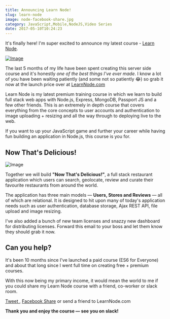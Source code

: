 ```yaml
---
title: Announcing Learn Node!
slug: learn-node
image: node-facebook-share.jpg
category: JavaScript,Mobile,NodeJS,Video Series
date: 2017-05-10T10:24:23
---
```


It's finally here! I'm super excited to announce my latest course - <a href="https://LearnNode.com?utm_source=wesboscom&utm_medium=blog&utm_campaign=launchpost">Learn Node</a>.

<a href="https://LearnNode.com?utm_source=wesboscom&utm_medium=blog&utm_campaign=launchpost"><img src="embeddable_25262a7f-5471-4dbb-8e88-c4d64a41f218.jpg" alt="Image" /></a>

The last 5 months of my life have been spent creating this server side course and it's honestly <em>one of the best things I've ever made</em>. I know a lot of you have been waiting patiently (and some not so patiently 😂) so grab it now at the launch price over at <a href="https://LearnNode.com?utm_source=wesboscom&utm_medium=blog&utm_campaign=launchpost">LearnNode.com</a>

Learn Node is my latest premium training course in which we learn to build full stack web apps with Node.js, Express, MongoDB, Passport JS and a few other friends. This is an extremely in depth course that covers everything from the core concepts to user accounts and authentication to image uploading + resizing and all the way through to deploying live to the web.

If you want to up your JavaScript game and further your career while having fun building an application in Node.js, this course is you for.

<h2>Now That's Delicious!</h2>

<img src="f9c4858c-c7da-4fcd-9336-2007421bc4cb.gif" alt="Image" />

Together we will build <strong>"Now That's Delicious!"</strong>, a full stack restaurant application which users can search, geolocate, review and curate their favourite restaurants from around the world.

The application has three main models — <strong>Users, Stores and Reviews</strong> — all of which are relational. It is designed to hit upon many of today's application needs such as user authentication, database storage, Ajax REST API, file upload and image resizing.

I've also added a bunch of new team licenses and snazzy new dashboard for distributing licenses. Forward this email to your boss and let them know they should grab it now.

<h2>Can you help?</h2>

It's been 10 months since I've launched a paid course (ES6 for Everyone) and about that long since I went full time on creating free + premium courses.

With this now being my primary income, it would mean the world to me if you could share my Learn Node course with a friend, co-worker or slack room.

<a href="https://twitter.com/home?status=Learn%20Node%20is%20a%20new%20course%20from%20%40wesbos%20on%20Node.js,%20Express,%20MongoDB%20and%20friends.%20Check%20it%20out!%20%E2%86%92%20https%3A//LearnNode.com">Tweet </a>, <a href="https://www.facebook.com/sharer/sharer.php?u=https%3A%2F%2FLearnNode.com">Facebook Share</a> or send a friend to LearnNode.com

<strong>Thank you and enjoy the course — see you on slack!</strong>